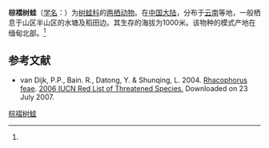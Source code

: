 {{Speciesbox
| name = 棕褶树蛙
| status = LC | status_system = IUCN3.1
| image = Annali del Museo civico di storia naturale di Genova (1893) (17790290153).jpg
| genus = Zhangixalus
| species = feae
| authority = (Boulenger, 1893)<ref name='id5043'>{{cite web| url =http://www.bioinfo.cn/db05/BjdwSpecies.php?action=view&id=5043| title =棕褶树蛙| work =《中国动物物种编目数据库》| publisher =中国科学院微生物研究所| author =中国科学院动物研究所| accessdate =2009-04-11| deadurl =yes| archiveurl =https://web.archive.org/web/20160305052905/http://www.bioinfo.cn/db05/BjdwSpecies.php?action=view&id=5043| archivedate =2016-03-05}}</ref>
}}

'''棕褶树蛙'''（[[学名|学名]]：{{lang|la|''Zhangixalus feae''}}）为[[树蛙科|树蛙科]]的[[两栖动物|两栖动物]]。在[[中国大陆|中国大陆]]，分布于[[云南|云南]]等地，一般栖息于山区半山区的水塘及稻田边。其生存的海拔为1000米。该物种的模式产地在缅甸北部。<ref name='id5043'/>

== 参考文献 ==
{{reflist}}
* van Dijk, P.P., Bain. R., Datong, Y. & Shunqing, L. 2004.  [http://www.iucnredlist.org/search/details.php/58948/all Rhacophorus feae].   [http://www.iucnredlist.org 2006 IUCN Red List of Threatened Species. ] {{Wayback|url=http://www.iucnredlist.org/ |date=20180508171911 }}  Downloaded on 23 July 2007.

{{Wikispecies|Rhacophorus feae}}
{{Taxonbar|from=Q3429047}}

[[Category:张树蛙属|棕褶树蛙]]


{{amphibian-stub}}